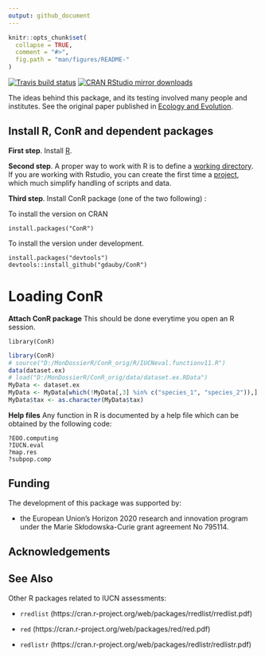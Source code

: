 ```yaml
---
output: github_document
---
```



```r
knitr::opts_chunk$set(
  collapse = TRUE,
  comment = "#>",
  fig.path = "man/figures/README-"
)
```

<!-- badges: start -->
[![Travis build status](https://travis-ci.com/gdauby/ConR.svg?branch=master)](https://travis-ci.com/gdauby/ConR)
<!-- badges: end -->
[![CRAN RStudio mirror downloads](https://cranlogs.r-pkg.org/badges/ConR)](https://www.r-pkg.org/pkg/ConR)



The ideas behind this package, and its testing involved many people and institutes.
See the original paper published in [Ecology and Evolution](https://onlinelibrary.wiley.com/doi/full/10.1002/ece3.3704).



## Install R, ConR and dependent packages

**First step**. Install [R](https://cran.r-project.org/).

**Second step**. A proper way to work with R is to define a [working directory](https://bookdown.org/ndphillips/YaRrr/the-working-directory.html). If you are working with Rstudio, you can create the first time a [project](https://bookdown.org/ndphillips/YaRrr/projects-in-rstudio.html), which much simplify handling of scripts and data.


**Third step**. Install ConR package (one of the two following) :

To install the version on CRAN
```
install.packages("ConR")
```

To install the version under development.
```
install.packages("devtools")
devtools::install_github("gdauby/ConR")
```


# Loading ConR


**Attach ConR package**
This should be done everytime you open an R session.
```
library(ConR)
```
```r
library(ConR)
# source("D:/MonDossierR/ConR_orig/R/IUCNeval.functionv11.R")
data(dataset.ex)
# load("D:/MonDossierR/ConR_orig/data/dataset.ex.RData")
MyData <- dataset.ex
MyData <- MyData[which(!MyData[,3] %in% c("species_1", "species_2")),]
MyData$tax <- as.character(MyData$tax)
```

**Help files**
Any function in R is documented by a help file which can be obtained by the following code:
```
?EOO.computing
?IUCN.eval
?map.res
?subpop.comp
```




## Funding

The development of this package was supported by: 

  - the European Union’s Horizon 2020 research and innovation program under the Marie Skłodowska-Curie grant agreement No 795114.

## Acknowledgements


## See Also

Other R packages related to IUCN assessments:

  - `rredlist` (https://cran.r-project.org/web/packages/rredlist/rredlist.pdf)
  
  - `red` (https://cran.r-project.org/web/packages/red/red.pdf)
  
  - `redlistr` (https://cran.r-project.org/web/packages/redlistr/redlistr.pdf)





